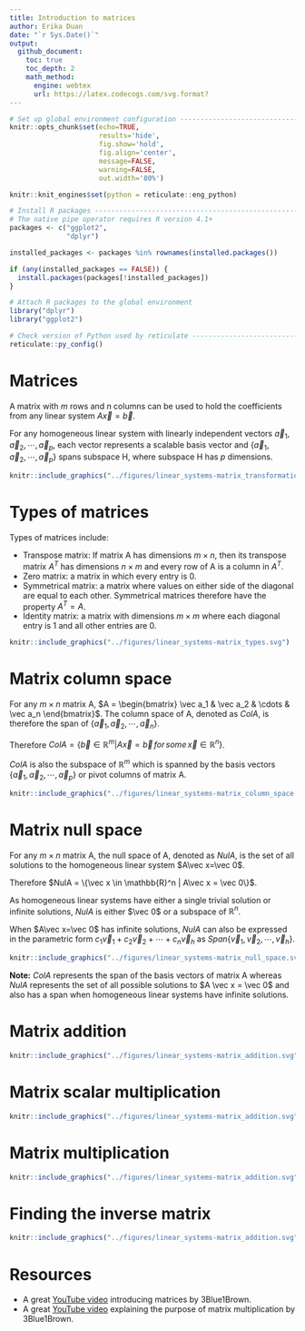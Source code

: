 ```yaml
---
title: Introduction to matrices     
author: Erika Duan
date: "`r Sys.Date()`"
output:
  github_document:
    toc: true
    toc_depth: 2
    math_method:
      engine: webtex
      url: https://latex.codecogs.com/svg.format?
---
```


```r
# Set up global environment configuration --------------------------------------
knitr::opts_chunk$set(echo=TRUE,
                      results='hide',
                      fig.show='hold',
                      fig.align='center',
                      message=FALSE,
                      warning=FALSE,
                      out.width='80%')

knitr::knit_engines$set(python = reticulate::eng_python)
```

```r
# Install R packages -----------------------------------------------------------
# The native pipe operator requires R version 4.1+ 
packages <- c("ggplot2",
              "dplyr")

installed_packages <- packages %in% rownames(installed.packages())

if (any(installed_packages == FALSE)) {
  install.packages(packages[!installed_packages])
}

# Attach R packages to the global environment
library("dplyr")
library("ggplot2")

# Check version of Python used by reticulate -----------------------------------
reticulate::py_config()
```


# Matrices     
A matrix with $m$ rows and $n$ columns can be used to hold the coefficients from any linear system $A\vec x = \vec b$.   

For any homogeneous linear system with linearly independent vectors $\vec a_1, \vec a_2, \cdots, \vec a_p$, each vector represents a scalable basis vector and $\{\vec a_1, \vec a_2, \cdots, \vec a_p\}$ spans subspace H, where subspace H has $p$ dimensions.    

```r
knitr::include_graphics("../figures/linear_systems-matrix_transformations.svg")
```


# Types of matrices  

Types of matrices include:  

+ Transpose matrix: If matrix A has dimensions $m\times n$, then its transpose matrix $A^T$ has dimensions $n \times m$ and every row of A is a column in $A^T$.  
+ Zero matrix: a matrix in which every entry is 0.   
+ Symmetrical matrix: a matrix where values on either side of the diagonal are equal to each other. Symmetrical matrices therefore have the property $A^T = A$.      
+ Identity matrix: a matrix with dimensions $m \times m$ where each diagonal entry is 1 and all other entries are 0.   

```r
knitr::include_graphics("../figures/linear_systems-matrix_types.svg")
```


# Matrix column space   
For any $m\times n$ matrix A, $A = \begin{bmatrix} \vec a_1 & \vec a_2 & \cdots & \vec a_n \end{bmatrix}$. The column space of A, denoted as $ColA$, is therefore the span of $\{\vec a_1, \vec a_2, \cdots, \vec a_n\}$.     

Therefore $ColA = \{\vec b \in \mathbb{R}^m | A\vec x = \vec b \,for \,some \, \vec x \in \mathbb{R}^n\}$.    

$ColA$ is also the subspace of $\mathbb{R}^m$ which is spanned by the basis vectors $\{\vec a_1, \vec a_2, \cdots, \vec a_p\}$ or pivot columns of matrix A.   

```r
knitr::include_graphics("../figures/linear_systems-matrix_column_space.svg")
```


# Matrix null space   
For any $m\times n$ matrix A, the null space of A, denoted as $NulA$, is the set of all solutions to the homogeneous linear system $A\vec x=\vec 0$.  

Therefore $NulA = \{\vec x \in \mathbb{R}^n | A\vec x = \vec 0\}$.   

As homogeneous linear systems have either a single trivial solution or infinite solutions, $NulA$ is either $\vec 0$ or a subspace of $\mathbb{R}^n$.   

When $A\vec x=\vec 0$ has infinite solutions, $NulA$ can also be expressed in the parametric form $c_1\vec v_1 + c_2\vec v_2 + \cdots + c_n\vec v_h$ as $Span\{\vec v_1, \vec v_2, \cdots, \vec v_h\}$.   

```r
knitr::include_graphics("../figures/linear_systems-matrix_null_space.svg")
```

**Note:** $ColA$ represents the span of the basis vectors of matrix A whereas $NulA$ represents the set of all possible solutions to $A \vec x = \vec 0$ and also has a span when homogeneous linear systems have infinite solutions.      


# Matrix addition  

```r
knitr::include_graphics("../figures/linear_systems-matrix_addition.svg")
```


# Matrix scalar multiplication  

```r
knitr::include_graphics("../figures/linear_systems-matrix_addition.svg")
```


# Matrix multiplication 

```r
knitr::include_graphics("../figures/linear_systems-matrix_addition.svg")
```


# Finding the inverse matrix   

```r
knitr::include_graphics("../figures/linear_systems-matrix_addition.svg")
```


# Resources   
+ A great [YouTube video](https://www.youtube.com/watch?v=kYB8IZa5AuE&list=PLZHQObOWTQDPD3MizzM2xVFitgF8hE_ab&index=3) introducing matrices by 3Blue1Brown.  
+ A great [YouTube video](https://www.youtube.com/watch?v=XkY2DOUCWMU&list=PLZHQObOWTQDPD3MizzM2xVFitgF8hE_ab&index=4) explaining the purpose of matrix multiplication by 3Blue1Brown.   